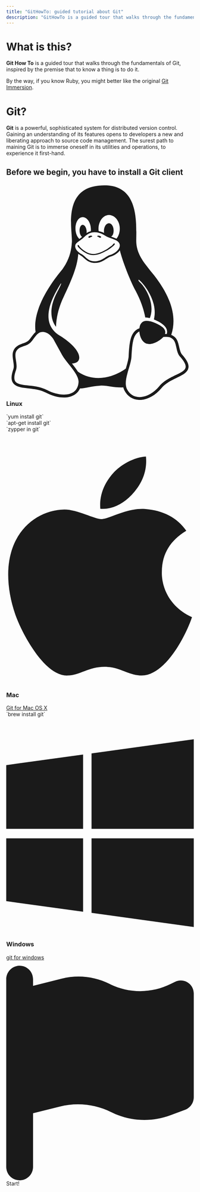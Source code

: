 ```yaml
---
title: "GitHowTo: guided tutorial about Git"
description: "GitHowTo is a guided tour that walks through the fundamentals of Git, inspired by the premise that to know a thing is to do it. The surest path to maining Git is to immerse oneself in its utilities and operations, to experience it first-hand."
---
```


<div className="flex flex-col gap-8 sm:flex-row">
<div className="">
<h1 className="font-3xl">What is this?</h1>

<p><b>Git How To</b> is a guided tour that walks through the fundamentals of Git,
inspired by the premise that to know a thing is to do it.</p>

By the way, if you know Ruby, you might better like the original <a href="http://gitimmersion.com/">Git Immersion</a>.
</div>

<div className="w-full">
<h1 className="font-3xl">Git?</h1>

<p><b>Git</b> is a powerful, sophisticated system for distributed version control. Gaining an understanding of its features opens to developers a new and liberating approach to source code management. The surest path to maining Git is to immerse oneself in its utilities and operations, to experience it first-hand.</p>
</div>
</div>

<h2>Before we begin, you have to install a Git client</h2>

<div className="flex flex-col gap-8 sm:flex-row">
<div className="flex-grow">
<h3 className="flex flex-row gap-2"><svg className="w-6" fill="currentColor" xmlns="http://www.w3.org/2000/svg" viewBox="0 0 448 512"><path d="M220.8 123.3c1 .5 1.8 1.7 3 1.7 1.1 0 2.8-.4 2.9-1.5.2-1.4-1.9-2.3-3.2-2.9-1.7-.7-3.9-1-5.5-.1-.4.2-.8.7-.6 1.1.3 1.3 2.3 1.1 3.4 1.7zm-21.9 1.7c1.2 0 2-1.2 3-1.7 1.1-.6 3.1-.4 3.5-1.6.2-.4-.2-.9-.6-1.1-1.6-.9-3.8-.6-5.5.1-1.3.6-3.4 1.5-3.2 2.9.1 1 1.8 1.5 2.8 1.4zM420 403.8c-3.6-4-5.3-11.6-7.2-19.7-1.8-8.1-3.9-16.8-10.5-22.4-1.3-1.1-2.6-2.1-4-2.9-1.3-.8-2.7-1.5-4.1-2 9.2-27.3 5.6-54.5-3.7-79.1-11.4-30.1-31.3-56.4-46.5-74.4-17.1-21.5-33.7-41.9-33.4-72C311.1 85.4 315.7.1 234.8 0 132.4-.2 158 103.4 156.9 135.2c-1.7 23.4-6.4 41.8-22.5 64.7-18.9 22.5-45.5 58.8-58.1 96.7-6 17.9-8.8 36.1-6.2 53.3-6.5 5.8-11.4 14.7-16.6 20.2-4.2 4.3-10.3 5.9-17 8.3s-14 6-18.5 14.5c-2.1 3.9-2.8 8.1-2.8 12.4 0 3.9.6 7.9 1.2 11.8 1.2 8.1 2.5 15.7.8 20.8-5.2 14.4-5.9 24.4-2.2 31.7 3.8 7.3 11.4 10.5 20.1 12.3 17.3 3.6 40.8 2.7 59.3 12.5 19.8 10.4 39.9 14.1 55.9 10.4 11.6-2.6 21.1-9.6 25.9-20.2 12.5-.1 26.3-5.4 48.3-6.6 14.9-1.2 33.6 5.3 55.1 4.1.6 2.3 1.4 4.6 2.5 6.7v.1c8.3 16.7 23.8 24.3 40.3 23 16.6-1.3 34.1-11 48.3-27.9 13.6-16.4 36-23.2 50.9-32.2 7.4-4.5 13.4-10.1 13.9-18.3.4-8.2-4.4-17.3-15.5-29.7zM223.7 87.3c9.8-22.2 34.2-21.8 44-.4 6.5 14.2 3.6 30.9-4.3 40.4-1.6-.8-5.9-2.6-12.6-4.9 1.1-1.2 3.1-2.7 3.9-4.6 4.8-11.8-.2-27-9.1-27.3-7.3-.5-13.9 10.8-11.8 23-4.1-2-9.4-3.5-13-4.4-1-6.9-.3-14.6 2.9-21.8zM183 75.8c10.1 0 20.8 14.2 19.1 33.5-3.5 1-7.1 2.5-10.2 4.6 1.2-8.9-3.3-20.1-9.6-19.6-8.4.7-9.8 21.2-1.8 28.1 1 .8 1.9-.2-5.9 5.5-15.6-14.6-10.5-52.1 8.4-52.1zm-13.6 60.7c6.2-4.6 13.6-10 14.1-10.5 4.7-4.4 13.5-14.2 27.9-14.2 7.1 0 15.6 2.3 25.9 8.9 6.3 4.1 11.3 4.4 22.6 9.3 8.4 3.5 13.7 9.7 10.5 18.2-2.6 7.1-11 14.4-22.7 18.1-11.1 3.6-19.8 16-38.2 14.9-3.9-.2-7-1-9.6-2.1-8-3.5-12.2-10.4-20-15-8.6-4.8-13.2-10.4-14.7-15.3-1.4-4.9 0-9 4.2-12.3zm3.3 334c-2.7 35.1-43.9 34.4-75.3 18-29.9-15.8-68.6-6.5-76.5-21.9-2.4-4.7-2.4-12.7 2.6-26.4v-.2c2.4-7.6.6-16-.6-23.9-1.2-7.8-1.8-15 .9-20 3.5-6.7 8.5-9.1 14.8-11.3 10.3-3.7 11.8-3.4 19.6-9.9 5.5-5.7 9.5-12.9 14.3-18 5.1-5.5 10-8.1 17.7-6.9 8.1 1.2 15.1 6.8 21.9 16l19.6 35.6c9.5 19.9 43.1 48.4 41 68.9zm-1.4-25.9c-4.1-6.6-9.6-13.6-14.4-19.6 7.1 0 14.2-2.2 16.7-8.9 2.3-6.2 0-14.9-7.4-24.9-13.5-18.2-38.3-32.5-38.3-32.5-13.5-8.4-21.1-18.7-24.6-29.9s-3-23.3-.3-35.2c5.2-22.9 18.6-45.2 27.2-59.2 2.3-1.7.8 3.2-8.7 20.8-8.5 16.1-24.4 53.3-2.6 82.4.6-20.7 5.5-41.8 13.8-61.5 12-27.4 37.3-74.9 39.3-112.7 1.1.8 4.6 3.2 6.2 4.1 4.6 2.7 8.1 6.7 12.6 10.3 12.4 10 28.5 9.2 42.4 1.2 6.2-3.5 11.2-7.5 15.9-9 9.9-3.1 17.8-8.6 22.3-15 7.7 30.4 25.7 74.3 37.2 95.7 6.1 11.4 18.3 35.5 23.6 64.6 3.3-.1 7 .4 10.9 1.4 13.8-35.7-11.7-74.2-23.3-84.9-4.7-4.6-4.9-6.6-2.6-6.5 12.6 11.2 29.2 33.7 35.2 59 2.8 11.6 3.3 23.7.4 35.7 16.4 6.8 35.9 17.9 30.7 34.8-2.2-.1-3.2 0-4.2 0 3.2-10.1-3.9-17.6-22.8-26.1-19.6-8.6-36-8.6-38.3 12.5-12.1 4.2-18.3 14.7-21.4 27.3-2.8 11.2-3.6 24.7-4.4 39.9-.5 7.7-3.6 18-6.8 29-32.1 22.9-76.7 32.9-114.3 7.2zm257.4-11.5c-.9 16.8-41.2 19.9-63.2 46.5-13.2 15.7-29.4 24.4-43.6 25.5s-26.5-4.8-33.7-19.3c-4.7-11.1-2.4-23.1 1.1-36.3 3.7-14.2 9.2-28.8 9.9-40.6.8-15.2 1.7-28.5 4.2-38.7 2.6-10.3 6.6-17.2 13.7-21.1.3-.2.7-.3 1-.5.8 13.2 7.3 26.6 18.8 29.5 12.6 3.3 30.7-7.5 38.4-16.3 9-.3 15.7-.9 22.6 5.1 9.9 8.5 7.1 30.3 17.1 41.6 10.6 11.6 14 19.5 13.7 24.6zM173.3 148.7c2 1.9 4.7 4.5 8 7.1 6.6 5.2 15.8 10.6 27.3 10.6 11.6 0 22.5-5.9 31.8-10.8 4.9-2.6 10.9-7 14.8-10.4s5.9-6.3 3.1-6.6-2.6 2.6-6 5.1c-4.4 3.2-9.7 7.4-13.9 9.8-7.4 4.2-19.5 10.2-29.9 10.2s-18.7-4.8-24.9-9.7c-3.1-2.5-5.7-5-7.7-6.9-1.5-1.4-1.9-4.6-4.3-4.9-1.4-.1-1.8 3.7 1.7 6.5z"/></svg> Linux</h3>
<div>`yum install git`</div>
<div>`apt-get install git`</div>
<div>`zypper in git`</div>
</div>


<div className="flex-grow">
<h3 className="flex flex-row gap-2"><svg className="w-6" fill="currentColor" xmlns="http://www.w3.org/2000/svg" viewBox="0 0 384 512"><path d="M318.7 268.7c-.2-36.7 16.4-64.4 50-84.8-18.8-26.9-47.2-41.7-84.7-44.6-35.5-2.8-74.3 20.7-88.5 20.7-15 0-49.4-19.7-76.4-19.7C63.3 141.2 4 184.8 4 273.5q0 39.3 14.4 81.2c12.8 36.7 59 126.7 107.2 125.2 25.2-.6 43-17.9 75.8-17.9 31.8 0 48.3 17.9 76.4 17.9 48.6-.7 90.4-82.5 102.6-119.3-65.2-30.7-61.7-90-61.7-91.9zm-56.6-164.2c27.3-32.4 24.8-61.9 24-72.5-24.1 1.4-52 16.4-67.9 34.9-17.5 19.8-27.8 44.3-25.6 71.9 26.1 2 49.9-11.4 69.5-34.3z"/></svg> Mac</h3>
<div><a href="http://git-scm.com/download/mac">Git for Mac OS X</a></div>
<div>`brew install git`</div>
</div>

<div className="flex-grow">
<h3 className="flex flex-row gap-2"><svg className="w-6" fill="currentColor" xmlns="http://www.w3.org/2000/svg" viewBox="0 0 448 512"><path d="M0 93.7l183.6-25.3v177.4H0V93.7zm0 324.6l183.6 25.3V268.4H0v149.9zm203.8 28L448 480V268.4H203.8v177.9zm0-380.6v180.1H448V32L203.8 65.7z"/></svg> Windows</h3>
<a href="http://git-for-windows.github.io/">git for windows</a>
</div>
</div>

<div className="mt-16">
<div className="flex flex-col sm:flex-row gap-8 justify-between items-center">

  <Btn size="4xl" href="/setup"><svg  className="w-8" fill="currentColor" xmlns="http://www.w3.org/2000/svg" viewBox="0 0 448 512"><path d="M64 32C64 14.3 49.7 0 32 0S0 14.3 0 32V64 368 480c0 17.7 14.3 32 32 32s32-14.3 32-32V352l64.3-16.1c41.1-10.3 84.6-5.5 122.5 13.4c44.2 22.1 95.5 24.8 141.7 7.4l34.7-13c12.5-4.7 20.8-16.6 20.8-30V66.1c0-23-24.2-38-44.8-27.7l-9.6 4.8c-46.3 23.2-100.8 23.2-147.1 0c-35.1-17.6-75.4-22-113.5-12.5L64 48V32z"/></svg> Start!</Btn>

</div>
</div>